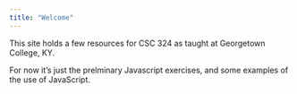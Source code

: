 ```yaml
---
title: "Welcome"
---
```


This site holds a few resources for CSC 324 as taught at Georgetown College, KY.

For now it's just the prelminary Javascript exercises, and some examples of the use of JavaScript.
